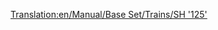 [[Translation:en/Manual/Base Set/Trains/SH '125']]
{{en/Manual/Base Set/Trains/Trains|Cost=£23,437 ($46.874)
|Speed=201 kph (125 mph)
|Weight=70 t
|Power=4,500 hp (3.356 kW)
|Annual=£2,894 ($5.788)
|Designed=1978
|Lifespan=20
|Capacity=8 bags of mail
|Description=This is not a single locomotive but a pair, which operate in unison.  Both engines can contain extra cargo, by default mail. Don't forget to refit this vehicle to passengers if you run a passenger-only service, so your stations don't start gathering mail!

|Real-life=This is a renamed version of the British [https://www.wikipedia.org/wiki/British Rail Class 43 (HST) Intercity 125], the record-holder for the fastest diesel locomotive in the world (237 km/h or 148 MPH).
}}